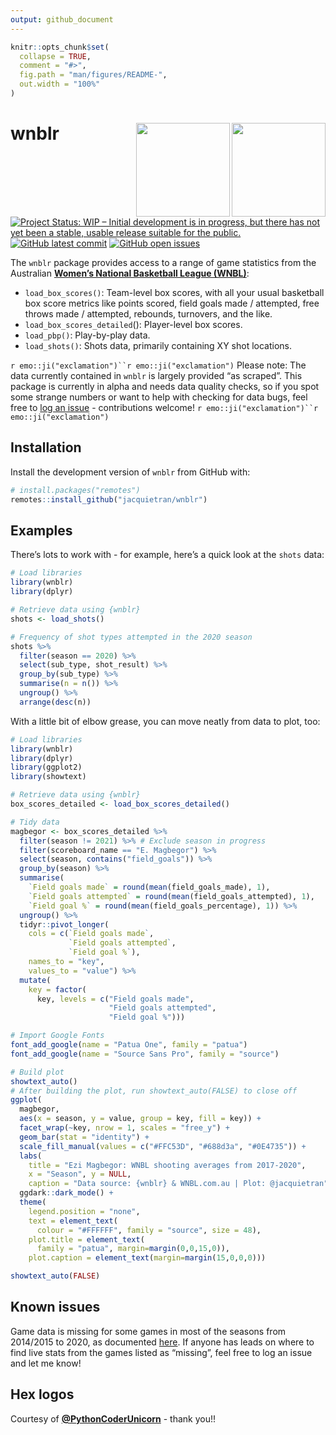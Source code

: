 ```yaml
---
output: github_document
---
```


<!-- README.md is generated from README.Rmd. Please edit that file -->

```r

knitr::opts_chunk$set(
  collapse = TRUE,
  comment = "#>",
  fig.path = "man/figures/README-",
  out.width = "100%"
)

```

# wnblr <img src="man/img/wnblr_hex_green_bg.png" align="right" height="150" />&nbsp;<img src="man/img/wnblr_hex_gold_bg.png" align="right" height="150" />

<!-- badges: start -->
<a href="https://www.repostatus.org/#wip"><img src="https://www.repostatus.org/badges/latest/wip.svg" alt="Project Status: WIP – Initial development is in progress, but there has not yet been a stable, usable release suitable for the public." /></a>
[![GitHub latest commit](https://img.shields.io/github/last-commit/jacquietran/wnblr)](https://github.com/badges/shields)
[![GitHub open issues](https://img.shields.io/github/issues-raw/jacquietran/wnblr)](https://github.com/jacquietran/wnblr/issues)
<!-- badges: end -->

The `wnblr` package provides access to a range of game statistics from the Australian [**Women's National Basketball League (WNBL)**](https://www.wnbl.com.au):

- `load_box_scores()`: Team-level box scores, with all your usual basketball box score metrics like points scored, field goals made / attempted, free throws made / attempted, rebounds, turnovers, and the like.
- `load_box_scores_detailed`(): Player-level box scores.
- `load_pbp()`: Play-by-play data.
- `load_shots()`: Shots data, primarily containing XY shot locations.

`r emo::ji("exclamation")``r emo::ji("exclamation")` Please note: The data currently contained in `wnblr` is largely provided "as scraped". This package is currently in alpha and needs data quality checks, so if you spot some strange numbers or want to help with checking for data bugs, feel free to [log an issue](https://www.github.com/jacquietran/wnblr/issues) - contributions welcome! `r emo::ji("exclamation")``r emo::ji("exclamation")` 

## Installation

Install the development version of `wnblr` from GitHub with:

``` r
# install.packages("remotes")
remotes::install_github("jacquietran/wnblr")
```
## Examples

There's lots to work with - for example, here's a quick look at the `shots` data:

```r

# Load libraries
library(wnblr)
library(dplyr)

# Retrieve data using {wnblr}
shots <- load_shots()

# Frequency of shot types attempted in the 2020 season
shots %>%
  filter(season == 2020) %>%
  select(sub_type, shot_result) %>%
  group_by(sub_type) %>%
  summarise(n = n()) %>%
  ungroup() %>%
  arrange(desc(n))

```

With a little bit of elbow grease, you can move neatly from data to plot, too:

```r

# Load libraries
library(wnblr)
library(dplyr)
library(ggplot2)
library(showtext)

# Retrieve data using {wnblr}
box_scores_detailed <- load_box_scores_detailed()

# Tidy data
magbegor <- box_scores_detailed %>%
  filter(season != 2021) %>% # Exclude season in progress
  filter(scoreboard_name == "E. Magbegor") %>%
  select(season, contains("field_goals")) %>%
  group_by(season) %>%
  summarise(
    `Field goals made` = round(mean(field_goals_made), 1),
    `Field goals attempted` = round(mean(field_goals_attempted), 1),
    `Field goal %` = round(mean(field_goals_percentage), 1)) %>%
  ungroup() %>%
  tidyr::pivot_longer(
    cols = c(`Field goals made`,
             `Field goals attempted`,
             `Field goal %`),
    names_to = "key",
    values_to = "value") %>%
  mutate(
    key = factor(
      key, levels = c("Field goals made",
                      "Field goals attempted",
                      "Field goal %")))

# Import Google Fonts
font_add_google(name = "Patua One", family = "patua")
font_add_google(name = "Source Sans Pro", family = "source")

# Build plot
showtext_auto()
# After building the plot, run showtext_auto(FALSE) to close off
ggplot(
  magbegor,
  aes(x = season, y = value, group = key, fill = key)) +
  facet_wrap(~key, nrow = 1, scales = "free_y") +
  geom_bar(stat = "identity") +
  scale_fill_manual(values = c("#FFC53D", "#688d3a", "#0E4735")) +
  labs(
    title = "Ezi Magbegor: WNBL shooting averages from 2017-2020",
    x = "Season", y = NULL,
    caption = "Data source: {wnblr} & WNBL.com.au | Plot: @jacquietran") +
  ggdark::dark_mode() +
  theme(
    legend.position = "none",
    text = element_text(
      colour = "#FFFFFF", family = "source", size = 48),
    plot.title = element_text(
      family = "patua", margin=margin(0,0,15,0)),
    plot.caption = element_text(margin=margin(15,0,0,0)))

```

```r

showtext_auto(FALSE)

```

## Known issues

Game data is missing for some games in most of the seasons from 2014/2015 to 2020, as documented [here](https://github.com/jacquietran/wnblr/issues/23). If anyone has leads on where to find live stats from the games listed as "missing", feel free to log an issue and let me know!

## Hex logos

Courtesy of [**@PythonCoderUnicorn**](https://github.com/PythonCoderUnicorn) - thank you!!